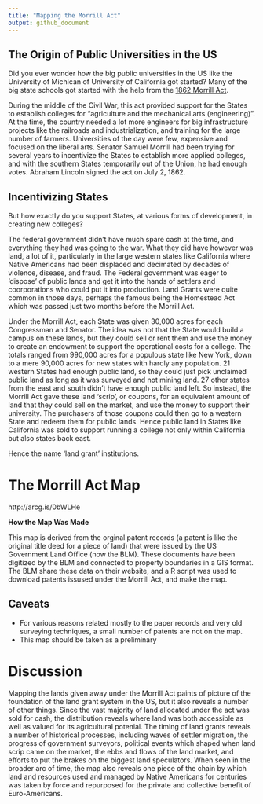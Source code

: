 ```yaml
---
title: "Mapping the Morrill Act"
output: github_document
---
```


## The Origin of Public Universities in the US

Did you ever wonder how the big public universities in the US like the University of Michican of University of California got started? Many of the big state schools got started with the help from the [1862 Morrill Act](https://en.wikipedia.org/wiki/Morrill_Land-Grant_Acts).

During the middle of the Civil War, this act provided support for the States to establish colleges for "agriculture and the mechanical arts (engineering)". At the time, the country needed a lot more engineers for big infrastructure projects like the railroads and industrialization, and training for the large number of farmers. Universities of the day were few, expensive and focused on the liberal arts. Senator Samuel Morrill had been trying for several years to incentivize the States to establish more applied colleges, and with the southern States temporarily out of the Union, he had enough votes. Abraham Lincoln signed the act on July 2, 1862.

## Incentivizing States

But how exactly do you support States, at various forms of development, in creating new colleges?

The federal government didn't have much spare cash at the time, and everything they had was going to the war. What they did have however was land, a lot of it, particularly in the large western states like California where Native Americans had been displaced and decimated by decades of violence, disease, and fraud. The Federal government was eager to 'dispose' of public lands and get it into the hands of settlers and coorporations who could put it into production. Land Grants were quite common in those days, perhaps the famous being the Homestead Act which was passed just two months before the Morrill Act.

Under the Morrill Act, each State was given 30,000 acres for each Congressman and Senator. The idea was not that the State would build a campus on these lands, but they could sell or rent them and use the money to create an endowment to support the operational costs for a college. The totals ranged from 990,000 acres for a populous state like New York, down to a mere 90,000 acres for new states with hardly any population. 21 western States had enough public land, so they could just pick unclaimed public land as long as it was surveyed and not mining land. 27 other states from the east and south didn't have enough public land left. So instead, the Morrill Act gave these land 'scrip', or coupons, for an equivalent amount of land that they could sell on the market, and use the money to support their university. The purchasers of those coupons could then go to a western State and redeem them for public lands. Hence public land in States like California was sold to support running a college not only within California but also states back east. 

Hence the name 'land grant' institutions.

# The Morrill Act Map

http://arcg.is/0bWLHe

**How the Map Was Made**

This map is derived from the orginal patent records (a patent is like the original title deed for a piece of land) that were issued by the US Government Land Office (now the BLM). These documents have been digitized by the BLM and connected to property boundaries in a GIS format. The BLM share these data on their website, and a R script was used to download patents issused under the Morrill Act, and make the map.

## Caveats
- For various reasons related mostly to the paper records and very old surveying techniques, a small number of patents are not on the map. 
- This map should be taken as a preliminary

# Discussion

Mapping the lands given away under the Morrill Act paints of picture of the foundation of the land grant system in the US, but it also reveals a number of other things. Since the vast majority of land allocated under the act was sold for cash, the distribution reveals where land was both accessible as well as valued for its agricultural potenial. The timing of land grants reveals a number of historical processes, including waves of settler migration, the progress of government surveyors, political events which shaped when land scrip came on the market, the ebbs and flows of the land market, and efforts to put the brakes on the biggest land speculators. When seen in the broader arc of time, the map also reveals one piece of the chain by which land and resources used and managed by Native Americans for centuries was taken by force and repurposed for the private and collective benefit of Euro-Americans.

 
 
 